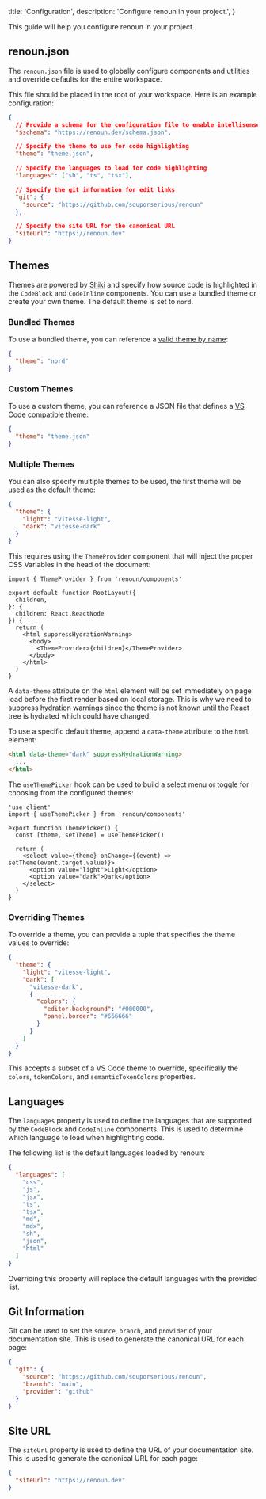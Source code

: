   title: 'Configuration',
  description: 'Configure renoun in your project.',
}

This guide will help you configure renoun in your project.

## renoun.json

The `renoun.json` file is used to globally configure components and utilities and override defaults for the entire workspace.

This file should be placed in the root of your workspace. Here is an example configuration:

```json filename="renoun.json"
{
  // Provide a schema for the configuration file to enable intellisense
  "$schema": "https://renoun.dev/schema.json",

  // Specify the theme to use for code highlighting
  "theme": "theme.json",

  // Specify the languages to load for code highlighting
  "languages": ["sh", "ts", "tsx"],

  // Specify the git information for edit links
  "git": {
    "source": "https://github.com/souporserious/renoun"
  },

  // Specify the site URL for the canonical URL
  "siteUrl": "https://renoun.dev"
}
```

## Themes

Themes are powered by <a href="https://shiki.style" target="_blank" rel="noopener">Shiki</a> and specify how source code is highlighted in the `CodeBlock` and `CodeInline` components. You can use a bundled theme or create your own theme. The default theme is set to `nord`.

### Bundled Themes

To use a bundled theme, you can reference a <a href="https://shiki.matsu.io/themes" target="_blank" rel="noopener">valid theme by name</a>:

```json
{
  "theme": "nord"
}
```

### Custom Themes

To use a custom theme, you can reference a JSON file that defines a <a href="https://code.visualstudio.com/api/extension-guides/color-theme" target="_blank" rel="noopener">VS Code compatible theme</a>:

```json
{
  "theme": "theme.json"
}
```

### Multiple Themes

You can also specify multiple themes to be used, the first theme will be used as the default theme:

```json
{
  "theme": {
    "light": "vitesse-light",
    "dark": "vitesse-dark"
  }
}
```

This requires using the `ThemeProvider` component that will inject the proper CSS Variables in the head of the document:

```tsx
import { ThemeProvider } from 'renoun/components'

export default function RootLayout({
  children,
}: {
  children: React.ReactNode
}) {
  return (
    <html suppressHydrationWarning>
      <body>
        <ThemeProvider>{children}</ThemeProvider>
      </body>
    </html>
  )
}
```

A `data-theme` attribute on the `html` element will be set immediately on page load before the first render based on local storage. This is why we need to suppress hydration warnings since the theme is not known until the React tree is hydrated which could have changed.

To use a specific default theme, append a `data-theme` attribute to the `html` element:

```html
<html data-theme="dark" suppressHydrationWarning>
  ...
</html>
```

The `useThemePicker` hook can be used to build a select menu or toggle for choosing from the configured themes:

```tsx
'use client'
import { useThemePicker } from 'renoun/components'

export function ThemePicker() {
  const [theme, setTheme] = useThemePicker()

  return (
    <select value={theme} onChange={(event) => setTheme(event.target.value)}>
      <option value="light">Light</option>
      <option value="dark">Dark</option>
    </select>
  )
}
```

### Overriding Themes

To override a theme, you can provide a tuple that specifies the theme values to override:

```json
{
  "theme": {
    "light": "vitesse-light",
    "dark": [
      "vitesse-dark",
      {
        "colors": {
          "editor.background": "#000000",
          "panel.border": "#666666"
        }
      }
    ]
  }
}
```

This accepts a subset of a VS Code theme to override, specifically the `colors`, `tokenColors`, and `semanticTokenColors` properties.

## Languages

The `languages` property is used to define the languages that are supported by the `CodeBlock` and `CodeInline` components. This is used to determine which language to load when highlighting code.

The following list is the default languages loaded by renoun:

```json
{
  "languages": [
    "css",
    "js",
    "jsx",
    "ts",
    "tsx",
    "md",
    "mdx",
    "sh",
    "json",
    "html"
  ]
}
```

Overriding this property will replace the default languages with the provided list.

## Git Information

Git can be used to set the `source`, `branch`, and `provider` of your documentation site. This is used to generate the canonical URL for each page:

```json
{
  "git": {
    "source": "https://github.com/souporserious/renoun",
    "branch": "main",
    "provider": "github"
  }
}
```

## Site URL

The `siteUrl` property is used to define the URL of your documentation site. This is used to generate the canonical URL for each page:

```json
{
  "siteUrl": "https://renoun.dev"
}
```
